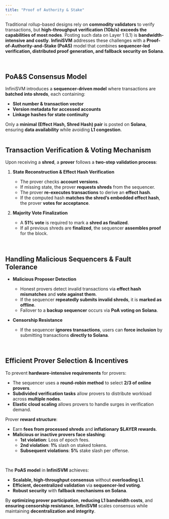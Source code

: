 ```yaml
---
title: "Proof of Authority & Stake"
---
```


Traditional rollup-based designs rely on **commodity validators** to verify transactions, but **high-throughput verification (1Gb/s) exceeds the capabilities of most nodes**. Posting such data on Layer 1 (L1) is **bandwidth-intensive and costly**. **InfiniSVM** addresses these challenges with a **Proof-of-Authority-and-Stake (PoAS)** model that combines **sequencer-led verification, distributed proof generation, and fallback security on Solana**.

<br />

## **PoA&S Consensus Model**

InfiniSVM introduces a **sequencer-driven model** where transactions are **batched into shreds**, each containing:
- **Slot number & transaction vector**  
- **Version metadata for accessed accounts**  
- **Linkage hashes for state continuity**  

Only a **minimal (Effect Hash, Shred Hash) pair** is posted on **Solana**, ensuring **data availability** while avoiding **L1 congestion**.

<Frame><img src="https://github.com/de-duke/solayer_docs_v2/blob/v2-updated/images/infinisvm/poas.png?raw=true" alt="" /></Frame>



<br />

## **Transaction Verification & Voting Mechanism**

Upon receiving a **shred**, a **prover** follows a **two-step validation process**:

1. **State Reconstruction & Effect Hash Verification**
   - The prover checks **account versions**.
   - If missing state, the prover **requests shreds** from the sequencer.
   - The prover **re-executes transactions** to derive an **effect hash**.
   - If the computed hash **matches the shred’s embedded effect hash**, the prover **votes for acceptance**.

2. **Majority Vote Finalization**
   - A **51% vote** is required to mark a **shred as finalized**.
   - If all previous shreds are **finalized**, the sequencer **assembles proof** for the block.

<br />

## **Handling Malicious Sequencers & Fault Tolerance**

- **Malicious Proposer Detection**  
  - Honest provers detect invalid transactions via **effect hash mismatches** and **vote against them**.
  - If the sequencer **repeatedly submits invalid shreds**, it is **marked as offline**.
  - Failover to a **backup sequencer** occurs via **PoA voting on Solana**.

- **Censorship Resistance**  
  - If the sequencer **ignores transactions**, users can **force inclusion** by submitting transactions **directly to Solana**.

<br />

## **Efficient Prover Selection & Incentives**

To prevent **hardware-intensive requirements** for provers:
- The sequencer uses a **round-robin method** to select **2/3 of online provers**.
- **Subdivided verification tasks** allow provers to distribute workload across **multiple nodes**.
- **Elastic cloud scaling** allows provers to handle surges in verification demand.

Prover **reward structure**:
- Earn **fees from processed shreds** and **inflationary $LAYER rewards**.
- **Malicious or inactive provers face slashing**:
  - **1st violation**: Loss of epoch fees.
  - **2nd violation**: **1%** slash on staked tokens.
  - **Subsequent violations**: **5%** stake slash per offense.

<br />

The **PoAS model** in **InfiniSVM** achieves:
- **Scalable, high-throughput consensus** without **overloading L1**.
- **Efficient, decentralized validation** via **sequencer-led voting**.
- **Robust security** with **fallback mechanisms on Solana**.

By **optimizing prover participation**, **reducing L1 bandwidth costs**, and **ensuring censorship resistance**, **InfiniSVM** scales consensus while maintaining **decentralization and integrity**.

